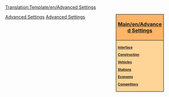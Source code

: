 <noinclude>[[Translation:Template/en/Advanced Settings]]{{en/-}}</noinclude><div style="float:right; padding-left:12px; background:#ffffff;">
<div style="width:140px; border:1px solid #000000; background:#ffb466; padding:5px; -moz-border-radius-topleft:5px; -moz-border-radius-topright:5px; font-size: 12pt;">
<center><strong><font size="3">[[Main/en/Advanced Settings]]</font></strong></center>
</div>
<div style="width:140px;  border:1px solid black; border-top-width: 0px; background:#ffd496; padding:5px; -moz-border-radius-bottomleft:5px; -moz-border-radius-bottomright:8px; font-size: 8pt;">
<strong>
[[Main/en/Advanced Settings/Interface|Interface]]

[[Main/en/Advanced Settings/Construction|Construction]]

[[Main/en/Advanced Settings/Vehicles|Vehicles]]

[[Main/en/Advanced Settings/Stations|Stations]]

[[Main/en/Advanced Settings/Economy|Economy]]

[[Main/en/Advanced Settings/Competitors|Competitors]]
</strong>
</div>
</div><noinclude>
[[Category:en/Templates|Advanced Settings]][[Category:en/Navigation|Advanced Settings]]
</noinclude>